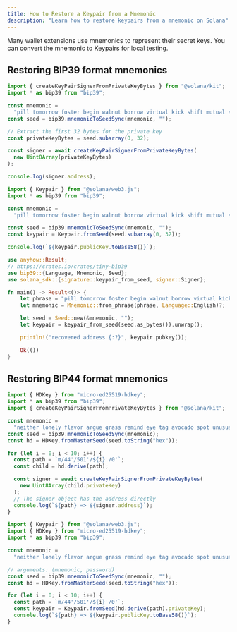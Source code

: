 ```yaml
---
title: How to Restore a Keypair from a Mnemonic
description: "Learn how to restore keypairs from a mnemonic on Solana"
---
```


Many wallet extensions use mnemonics to represent their secret keys. You can
convert the mnemonic to Keypairs for local testing.

## Restoring BIP39 format mnemonics

<CodeTabs storage="cookbook" flags="r">

```ts !! title="Kit"
import { createKeyPairSignerFromPrivateKeyBytes } from "@solana/kit";
import * as bip39 from "bip39";

const mnemonic =
  "pill tomorrow foster begin walnut borrow virtual kick shift mutual shoe scatter";
const seed = bip39.mnemonicToSeedSync(mnemonic, "");

// Extract the first 32 bytes for the private key
const privateKeyBytes = seed.subarray(0, 32);

const signer = await createKeyPairSignerFromPrivateKeyBytes(
  new Uint8Array(privateKeyBytes)
);

console.log(signer.address);
```

```ts !! title="Legacy"
import { Keypair } from "@solana/web3.js";
import * as bip39 from "bip39";

const mnemonic =
  "pill tomorrow foster begin walnut borrow virtual kick shift mutual shoe scatter";

const seed = bip39.mnemonicToSeedSync(mnemonic, "");
const keypair = Keypair.fromSeed(seed.subarray(0, 32));

console.log(`${keypair.publicKey.toBase58()}`);
```

```rs !! title="Rust"
use anyhow::Result;
// https://crates.io/crates/tiny-bip39
use bip39::{Language, Mnemonic, Seed};
use solana_sdk::{signature::keypair_from_seed, signer::Signer};

fn main() -> Result<()> {
    let phrase = "pill tomorrow foster begin walnut borrow virtual kick shift mutual shoe scatter";
    let mnemonic = Mnemonic::from_phrase(phrase, Language::English)?;

    let seed = Seed::new(&mnemonic, "");
    let keypair = keypair_from_seed(seed.as_bytes()).unwrap();

    println!("recovered address {:?}", keypair.pubkey());

    Ok(())
}
```

</CodeTabs>

## Restoring BIP44 format mnemonics

<CodeTabs storage="cookbook" flags="r">

```ts !! title="Kit"
import { HDKey } from "micro-ed25519-hdkey";
import * as bip39 from "bip39";
import { createKeyPairSignerFromPrivateKeyBytes } from "@solana/kit";

const mnemonic =
  "neither lonely flavor argue grass remind eye tag avocado spot unusual intact";
const seed = bip39.mnemonicToSeedSync(mnemonic);
const hd = HDKey.fromMasterSeed(seed.toString("hex"));

for (let i = 0; i < 10; i++) {
  const path = `m/44'/501'/${i}'/0'`;
  const child = hd.derive(path);

  const signer = await createKeyPairSignerFromPrivateKeyBytes(
    new Uint8Array(child.privateKey)
  );
  // The signer object has the address directly
  console.log(`${path} => ${signer.address}`);
}
```

```ts !! title="Legacy"
import { Keypair } from "@solana/web3.js";
import { HDKey } from "micro-ed25519-hdkey";
import * as bip39 from "bip39";

const mnemonic =
  "neither lonely flavor argue grass remind eye tag avocado spot unusual intact";

// arguments: (mnemonic, password)
const seed = bip39.mnemonicToSeedSync(mnemonic, "");
const hd = HDKey.fromMasterSeed(seed.toString("hex"));

for (let i = 0; i < 10; i++) {
  const path = `m/44'/501'/${i}'/0'`;
  const keypair = Keypair.fromSeed(hd.derive(path).privateKey);
  console.log(`${path} => ${keypair.publicKey.toBase58()}`);
}
```

</CodeTabs>
